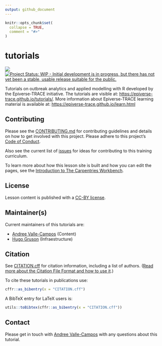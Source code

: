```yaml
---
output: github_document
---
```


<!-- README.md is generated from README.Rmd. Please edit that file -->

```r
knitr::opts_chunk$set(
  collapse = TRUE,
  comment = "#>"
)
```

# tutorials

<!-- badges: start -->
[![](https://img.shields.io/badge/lifecycle-experimental-orange.svg)](https://lifecycle.r-lib.org/articles/stages.html#experimental)
[![Project Status: WIP - Initial development is in progress, but there has not yet been a stable, usable release suitable for the public.](https://www.repostatus.org/badges/latest/wip.svg)](https://www.repostatus.org/#wip)
<!-- badges: end -->

Tutorials on outbreak analytics and applied modelling with R developed by the Epiverse-TRACE initiative. The tutorials are visible at: <https://epiverse-trace.github.io/tutorials/>. More information about Epiverse-TRACE learning material is available at: <https://epiverse-trace.github.io/learn.html>

## Contributing

Please see the [CONTRIBUTING.md](CONTRIBUTING.md) for contributing guidelines and details on how to get involved with this project. Please adhere to this project's [Code of Conduct](CODE_OF_CONDUCT.md).

Also see the current list of [issues](https://github.com/epiverse-trace/tutorials/issues) for ideas for contributing to this training curriculum.

To learn more about how this lesson site is built and how you can edit the pages, see the [Introduction to The Carpentries Workbench](https://carpentries.github.io/sandpaper-docs/).

<!-- ## Support -->

<!-- Please see our [Getting help guide](/.github/SUPPORT.md) for support. -->

## License
Lesson content is published with a [CC-BY license](LICENSE.md).

## Maintainer(s)

Current maintainers of this tutorials are:

- [Andree Valle-Campos](https://github.com/avallecam/) (Content)
- [Hugo Gruson](https://github.com/Bisaloo/) (Infraestructure)

<!--
Former maintainers:

- [Andree Valle-Campos](https://github.com/avallecam/) 

-->

<!--## Acknowledgements-->

## Citation

See [CITATION.cff](CITATION.cff) for citation information, including a list of authors.
([Read more about the Citation File Format and how to use it](https://citation-file-format.github.io/).)

To cite these tutorials in publications use:

```r
cffr::as_bibentry(x = "CITATION.cff")
```

A BibTeX entry for LaTeX users is:

```r
utils::toBibtex(cffr::as_bibentry(x = "CITATION.cff"))
```

## Contact
Please get in touch with [Andree Valle-Campos](mailto:andree.valle-campos@lshtm.ac.uk) with any questions about this tutorial.
